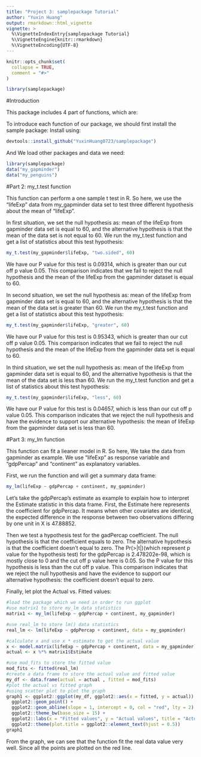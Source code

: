 ```yaml
---
title: "Project 3: samplepackage Tutorial"
author: "Yuxin Huang"
output: rmarkdown::html_vignette
vignette: >
  %\VignetteIndexEntry{samplepackage Tutorial}
  %\VignetteEngine{knitr::rmarkdown}
  %\VignetteEncoding{UTF-8}
---
```


```r
knitr::opts_chunk$set(
  collapse = TRUE,
  comment = "#>"
)
```

```r
library(samplepackage)
```

#Introduction

This package includes 4 part of functions, which are:
\begin{itemize}
\item my_t.test, A function can perform a one sample t test in R.
\item my_lm, A function can fit a linear model in R.
\item my_knn_cv,
\item my_rf_cv.
\end{itemize}

To introduce each function of our package, we should first install the sample package:
Install \texttt{samplepackage} using:
```r
devtools::install_github("YuxinHuang0723/samplepackage")
```

And We load other packages and data we need:
```r
library(samplepackage)
data("my_gapminder")
data("my_penguins")
```

#Part 2: my_t.test function

This function can perform a one sample t test in R. So here, we use the "lifeExp" data from my_gapminder data set to test three different hypothesis about the mean of "lifeExp". 

In first situation, we set the null hypothesis as: mean of the lifeExp from gapminder data set is equal to 60, and the alternative hypothesis is that the mean of the data set is not equal to 60. We run the my_t.test function and get a list of statistics about this test hypothesis:
```r
my_t.test(my_gapminder$lifeExp, "two.sided", 60)
```
We have our P value for this test is 0.09314, which is greater than our cut off p value 0.05. This comparison indicates that we fail to reject the null hypothesis and the mean of the lifeExp from the gapminder dataset is equal to 60. 



In second situation, we set the null hypothesis as: mean of the lifeExp from gapminder data set is equal to 60, and the alternative hypothesis is that the mean of the data set is greater than 60. We run the my_t.test function and get a list of statistics about this test hypothesis:
```r
my_t.test(my_gapminder$lifeExp, "greater", 60)
```
We have our P value for this test is 0.95343, which is greater than our cut off p value 0.05. This comparison indicates that we fail to reject the null hypothesis and the mean of the lifeExp from the gapminder data set is equal to 60.

In third situation, we set the null hypothesis as: mean of the lifeExp from gapminder data set is equal to 60, and the alternative hypothesis is that the mean of the data set is less than 60. We run the my_t.test function and get a list of statistics about this test hypothesis:
```r
my_t.test(my_gapminder$lifeExp, "less", 60)
```
We have our P value for this test is 0.04657, which is less than our cut off p value 0.05. This comparison indicates that we reject the null hypothesis and have the evidence to support our alternative hypothesis: the mean of lifeExp from the gapminder data set is less than 60.

#Part 3: my_lm function

This function can fit a lieaner model in R. So here, We take the data from gapminder as example. We use "lifeExp" as response variable and "gdpPercap" and "continent" as explanatory variables. 

First, we run the function and will get a summary data frame:
```r
my_lm(lifeExp ~ gdpPercap + continent, my_gapminder)
```

Let's take the gdpPercap's estimate as example to explain how to interpret the Estimate statistic in this data frame. First, the Estimate here represents the coefficient for gdpPercap. It means when other covariates are identical, the expected difference in the response between two observations differing by one unit in X is 47.88852.

Then we test a hypothesis test for the gadPercap coefficient. The null hypothesis is that the coefficient equals to zero. The alternative hypothesis is that the coefficient doesn't equal to zero. The Pr(>|t|)(which represent p value for the hypothesis test) for the gdpPercap is 2.478202e-98, which is mostly close to 0 and the cut off p value here is 0.05. So the P value for this hypothesis is less than the cut off p value. This comparison indicates that we reject the null hypothesis and have the evidence to support our alternative hypothesis: the coefficient doesn't equal to zero.

Finally, let plot the  Actual vs. Fitted values:
```r
#load the package which we need in order to run ggplot
#use matrix1 to store my_lm data statistics
matrix1 <- my_lm(lifeExp ~ gdpPercap + continent, my_gapminder)

#use real_lm to store lm() data statistics
real_lm <- lm(lifeExp ~ gdpPercap + continent, data = my_gapminder)

#calculate x and use x * estimate to get the actual value
x <- model.matrix(lifeExp ~ gdpPercap + continent, data = my_gapminder)
actual <- x %*% matrix1$Estimate

#use mod_fits to store the fitted value
mod_fits <- fitted(real_lm)
#create a data frame to store the actual value and fitted value
my_df <- data.frame(actual = actual , fitted = mod_fits)
#plot the actual vs fitted graph 
#using scatter plot to plot the graph 
graph1 <- ggplot2::ggplot(my_df, ggplot2::aes(x = fitted, y = actual)) +
  ggplot2::geom_point() +
  ggplot2::geom_abline(slope = 1, intercept = 0, col = "red", lty = 2) + 
  ggplot2::theme_bw(base_size = 15) +
  ggplot2::labs(x = "Fitted values", y = "Actual values", title = "Actual vs. Fitted")+
  ggplot2::theme(plot.title = ggplot2::element_text(hjust = 0.5))
graph1
```
From the graph, we can see that the function fit the real data value very well. Since all the points are plotted on the red line. 
